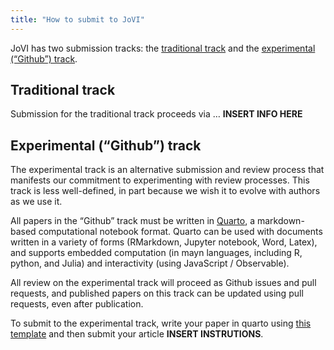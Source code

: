 ```yaml
---
title: "How to submit to JoVI"
---
```


JoVI has two submission tracks: the [traditional track](#traditional) and the [experimental ("Github") track](#experimental).

## Traditional track {#traditional}

Submission for the traditional track proceeds via ... **INSERT INFO HERE**

## Experimental ("Github") track {#experimental}

The experimental track is an alternative submission and review process that manifests our commitment to experimenting with review processes. This track is less well-defined, in part because we wish it to evolve with authors as we use it.

All papers in the "Github" track must be written in [Quarto](https://quarto.org/), a markdown-based computational notebook format. Quarto can be used with documents written in a variety of forms (RMarkdown, Jupyter notebook, Word, Latex), and supports embedded computation (in mayn languages, including R, python, and Julia) and interactivity (using JavaScript / Observable).

All review on the experimental track will proceed as Github issues and pull requests, and published papers on this track can be updated using pull requests, even after publication.

To submit to the experimental track, write your paper in quarto using [this template](https://github.com/journalovi/jovi-template-quarto) and then submit your article **INSERT INSTRUTIONS**.

